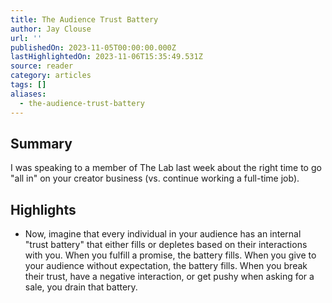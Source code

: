 ```yaml
---
title: The Audience Trust Battery
author: Jay Clouse
url: ''
publishedOn: 2023-11-05T00:00:00.000Z
lastHighlightedOn: 2023-11-06T15:35:49.531Z
source: reader
category: articles
tags: []
aliases:
  - the-audience-trust-battery
---
```

## Summary

I was speaking to a member of The Lab last week about the right time to go "all in" on your creator business (vs. continue working a full-time job).

## Highlights
- Now, imagine that every individual in your audience has an internal "trust battery" that either fills or depletes based on their interactions with you. When you fulfill a promise, the battery fills. When you give to your audience without expectation, the battery fills.
  When you break their trust, have a negative interaction, or get pushy when asking for a sale, you drain that battery.
